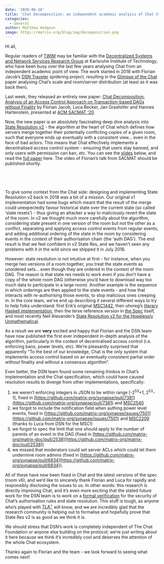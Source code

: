 ```yaml
---
date: '2020-06-16'
title: 'Chat Decomposition: an independent academic analysis of Chat State Resolution'
categories:
  - General
author: Matthew Hodgson
image: https://matrix.org/blog/img/decomposition.png
---
```


Hi all,

Regular readers of [TWIM](https://matrix.org/blog/category/this-week-in-matrix/) may be familiar with the [Decentralized Systems and Network Services Research Group](https://dsn.tm.kit.edu/english/index.php) at Karlsruhe Institute of Technology, who have been busy over the last few years analysing Chat from an independent academic point of view.  The work started in 2018 with Florian Jacob’s [DSN Traveler](https://dsn.tm.kit.edu/matrix/traveller/explained.html) spidering project, resulting in the [Glimpse of the Chat](https://publikationen.bibliothek.kit.edu/1000100364) paper analysing Chat’s scale and room/server distribution (at least as it was back then).

Last week, they released an entirely new paper: [Chat Decomposition: Analysis of an Access Control Approach on Transaction-based DAGs without Finality](https://dl.acm.org/doi/10.1145/3381991.3395399) by Florian Jacob, Luca Becker, Jan Grashöfer and Hannes Hartenstein, presented at [ACM SACMAT ‘20](https://www.sacmat.org/2020/index.php).  

Now, the new paper is an absolutely fascinating deep dive analysis into [State Resolution v2](https://github.com/matrix-org/matrix-doc/blob/master/proposals/1442-state-resolution.md) - the algorithm at the heart of Chat which defines how servers merge together their potentially conflicting copies of a given room, such that everyone ends up eventually with a consistent view… even in the face of bad actors. This means that Chat effectively implements a decentralised access control system - ensuring that users stay banned, and only users with permission can ban, etc.  You can see the [slides](https://matrix.org/blog/img/SACMAT_2020_Talk_Matrix_Decomposition.pdf) below, and read the [full paper](https://dl.acm.org/doi/pdf/10.1145/3381991.3395399) here. The video of Florian’s talk from SACMAT should be published shortly.

<br/>

<object data="https://matrix.org/blog/img/SACMAT_2020_Talk_Matrix_Decomposition.pdf" type="application/pdf" width="1024" height="768"></object>

<br/>

To give some context from the Chat side: designing and implementing State Resolution v2 back in 2018 was a bit of a mission. Our original v1 implementation had some bugs which meant that the result of the merge could unexpectedly favour historical state over the current state (so called ‘state resets’) - thus giving an attacker a way to maliciously revert the state of the room.  In v2 we thought much more carefully about the algorithm, considering state present in one version of the room but not the other as a conflict, separating and applying access control events from regular events, and adding additional ordering of the state in the room by considering events in the context of their authorisation chain (the ‘auth DAG’).  The end result is that we feel confident in v2 State Res, and we haven’t seen any problems with it in the wild since we shipped it in July 2018.

However: state resolution is not intuitive at first - for instance, when you merge two versions of a room together, you treat the state events as unordered sets… even though they are ordered in the context of the room DAG.  The reason is that state res needs to work even if you don’t have a copy of the whole room DAG (otherwise you’d have to download way too much data to participate in a large room).  Another example is the sequence in which orderings are then applied to the state events - and how that interacts with re-authorising those events, to stop malicious ones creeping in.  In the core team, we’ve end up describing it several different ways to try to help folks understand: first Erik’s original [MSC1442](https://github.com/matrix-org/matrix-doc/blob/erikj/state_res_msc/proposals/1442-state-resolution.md), then uhoreg’s [literary Haskell implementation](https://matrix.uhoreg.ca/stateres/reloaded.html), then the terse reference version in [the Spec](https://matrix.org/docs/spec/rooms/v2) itself, and most recently Neil Alexander’s [State Resolution v2 for the Hopelessly Unmathematical](https://matrix.org/docs/guides/implementing-stateres).

As a result we are **very** excited and happy that Florian and the DSN team have now published the first ever independent in-depth analysis of the algorithm, particularly in the context of decentralised access control (i.e. enforcing bans, power levels, etc).  We’re pleasantly surprised that apparently “To the best of our knowledge, Chat is the only system that implements access control based on an eventually consistent partial order without finality and without a consensus algorithm”.

Even better, the DSN team found some remaining thinkos in Chat’s implementation and the Chat specification, which could have caused resolution results to diverge from other implementations, specifically:

1. we weren’t enforcing integers in JSON to be within range [-2<sup>53</sup>+1, 2<sup>53</sup>-1], fixed in [https://github.com/matrix-org/synapse/pull/7381](https://github.com/matrix-org/synapse/pull/7381) and [MSC2540](https://github.com/matrix-org/matrix-doc/blob/clokep/json-validation-room-ver/proposals/2540-stricter-event-validation.md)
2. we forgot to include the notification field when authing power level events, fixed in  [https://github.com/matrix-org/synapse/issues/7501](https://github.com/matrix-org/synapse/issues/7501) and [MSC2209](https://github.com/lucavb/matrix-doc/blob/master/proposals/2209-auth-rules-other-keys-in-m.room.power.levels.md) (thanks to Luca from DSN for the MSC!)
3. we forgot to spec the limit that one should apply to the number of parents of an event in the DAG (fixed in [https://github.com/matrix-org/matrix-doc/pull/2538](https://github.com/matrix-org/matrix-doc/pull/2538))
4. we missed that moderators could set server ACLs which could let them undermine room admins (fixed in [https://github.com/matrix-org/synapse/pull/6834](https://github.com/matrix-org/synapse/pull/6834)).

All of these have now been fixed in Chat and the latest versions of the spec (room v6), and we’d like to sincerely thank Florian and Luca for rapidly and responsibly disclosing the issues to us.  In other words: this research is directly improving Chat, and it’s even more exciting that the stated future work for the DSN team is to work on a [formal verification](https://en.wikipedia.org/wiki/Formal_verification) for the security of Chat’s authorisation rules and state resolution.  This stuff is tough, as anyone who’s played with [TLA<sup>+</sup>](https://en.wikipedia.org/wiki/TLA%2B) will know, and we are incredibly glad that the research community is helping out to formalise and hopefully prove that State Res v2 is as good as we think it is.

We should stress that DSN’s work is completely independent of The Chat Foundation or anyone else building on the protocol; we’re just writing about it here because we think it’s incredibly cool and deserves the attention of the whole Chat ecosystem.

Thanks again to Florian and the team - we look forward to seeing what comes next!
